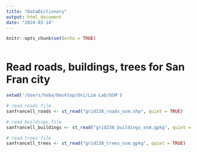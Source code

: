 ```yaml
---
title: "DataDictionary"
output: html_document
date: "2024-03-14"
---
```


```r
knitr::opts_chunk$set(echo = TRUE)
```

```r

```

# Read roads, buildings, trees for San Fran city
```r
setwd('/Users/heba/Desktop/Uni/Lim Lab/OSM')

# read roads file
sanfrancell_roads <- st_read("grid238_roads_osm.shp", quiet = TRUE)

# read buildings file
sanfrancell_buildings <- st_read("grid238_buildings_osm.gpkg", quiet = TRUE)

# read trees file
sanfrancell_trees <- st_read("grid238_trees_osm.gpkg", quiet = TRUE)
```